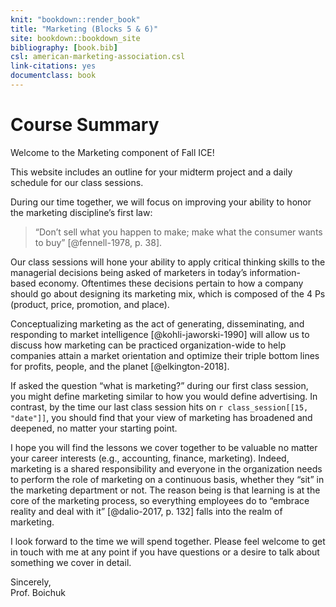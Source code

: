 ```yaml
--- 
knit: "bookdown::render_book"
title: "Marketing (Blocks 5 & 6)"
site: bookdown::bookdown_site
bibliography: [book.bib]
csl: american-marketing-association.csl
link-citations: yes
documentclass: book
---
```


# Course Summary {-}

Welcome to the Marketing component of Fall ICE! 

This website includes an outline for your midterm project and a daily schedule
for our class sessions.

During our time together, we will focus on improving your ability to honor the
marketing discipline's first law:

> “Don't sell what you happen to make; make what the consumer wants to buy”
[@fennell-1978, p. 38]. 

Our class sessions will hone your ability to apply critical thinking skills to
the managerial decisions being asked of marketers in today's information-based
economy. Oftentimes these decisions pertain to how a company should go about
designing its marketing mix, which is composed of the 4 Ps (product,
price, promotion, and place).

Conceptualizing marketing as the act of generating, disseminating, and
responding to market intelligence [@kohli-jaworski-1990] will allow us to
discuss how marketing can be practiced organization-wide to help companies
attain a market orientation and optimize their triple bottom lines for profits,
people, and the planet [@elkington-2018].

If asked the question "what is marketing?" during our first class session, you
might define marketing similar to how you would define advertising. In contrast,
by the time our last class session hits on `r class_session[[15, "date"]]`, you
should find that your view of marketing has broadened and deepened, no matter
your starting point. 

I hope you will find the lessons we cover together to be valuable no matter your
career interests (e.g., accounting, finance, marketing). Indeed, marketing is a
shared responsibility and everyone in the organization needs to perform the role
of marketing on a continuous basis, whether they "sit" in the marketing
department or not. The reason being is that learning is at the core of the
marketing process, so everything employees do to "embrace reality and deal with
it" [@dalio-2017, p. 132] falls into the realm of marketing.

I look forward to the time we will spend together. Please feel welcome to get in
touch with me at any point if you have questions or a desire to talk about
something we cover in detail.

Sincerely,  
Prof. Boichuk
